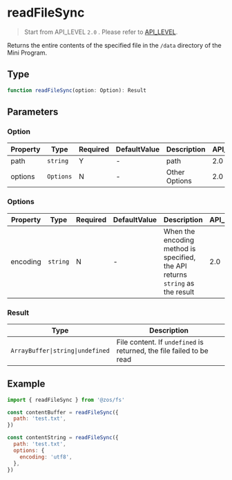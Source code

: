 # readFileSync

> Start from API_LEVEL `2.0` . Please refer to [API_LEVEL](../../../../guides/framework/device/compatibility.md).

Returns the entire contents of the specified file in the `/data` directory of the Mini Program.

## Type

```ts
function readFileSync(option: Option): Result
```

## Parameters

### Option

| Property | Type                 | Required | DefaultValue | Description   | API_LEVEL |
| -------- | -------------------- | -------- | ------------ | ------------- | --------- |
| path     | <code>string</code>  | Y        | -            | path          | 2.0       |
| options  | <code>Options</code> | N        | -            | Other Options | 2.0       |

### Options

| Property | Type                | Required | DefaultValue | Description                                                                   | API_LEVEL |
| -------- | ------------------- | -------- | ------------ | ----------------------------------------------------------------------------- | --------- |
| encoding | <code>string</code> | N        | -            | When the encoding method is specified, the API returns `string` as the result | 2.0       |

### Result

| Type                                                | Description                                                          |
| --------------------------------------------------- | -------------------------------------------------------------------- |
| <code>ArrayBuffer&#124;string&#124;undefined</code> | File content. If `undefined` is returned, the file failed to be read |

## Example

```js
import { readFileSync } from '@zos/fs'

const contentBuffer = readFileSync({
  path: 'test.txt',
})

const contentString = readFileSync({
  path: 'test.txt',
  options: {
    encoding: 'utf8',
  },
})
```
